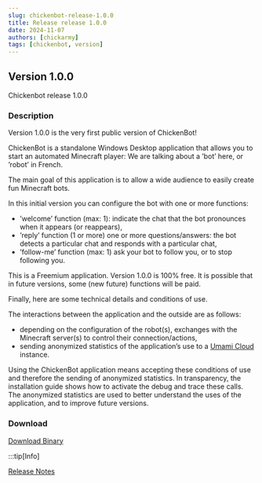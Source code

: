 ---
slug: chickenbot-release-1.0.0
title: Release release 1.0.0
date: 2024-11-07
authors: [chickarmy]
tags: [chickenbot, version]
---

## Version 1.0.0

Chickenbot release 1.0.0

<!-- truncate -->

### Description
Version 1.0.0 is the very first public version of ChickenBot!

ChickenBot is a standalone Windows Desktop application that allows you to start an automated Minecraft player:
We are talking about a ’bot’ here, or ’robot’ in French.

The main goal of this application is to allow a wide audience to easily create fun Minecraft bots.

In this initial version you can configure the bot with one or more functions:
- ’welcome’ function (max: 1): indicate the chat that the bot pronounces when it appears (or reappears),
- ’reply’ function (1 or more) one or more questions/answers: the bot detects a particular chat and responds with a particular chat,
- ’follow-me’ function (max: 1) ask your bot to follow you, or to stop following you.

This is a Freemium application. Version 1.0.0 is 100% free.
It is possible that in future versions, some (new future) functions will be paid.

Finally, here are some technical details and conditions of use.

The interactions between the application and the outside are as follows:
- depending on the configuration of the robot(s), exchanges with the Minecraft server(s) to control their connection/actions,
- sending anonymized statistics of the application’s use to a [Umami Cloud](https://umami.is/docs/cloud) instance.

Using the ChickenBot application means accepting these conditions of use and therefore the sending of anonymized statistics.
In transparency, the installation guide shows how to activate the debug and trace these calls.
The anonymized statistics are used to better understand the uses of the application, and to improve future versions.

### Download
[Download Binary](https://github.com/chickarmy/chickenbot-web/releases/download/v1.0.0/chicken-bot.1.0.0.exe)

:::tip[Info]

[Release Notes](https://github.com/chickarmy/chickenbot-web/releases/tag/v1.0.0)
